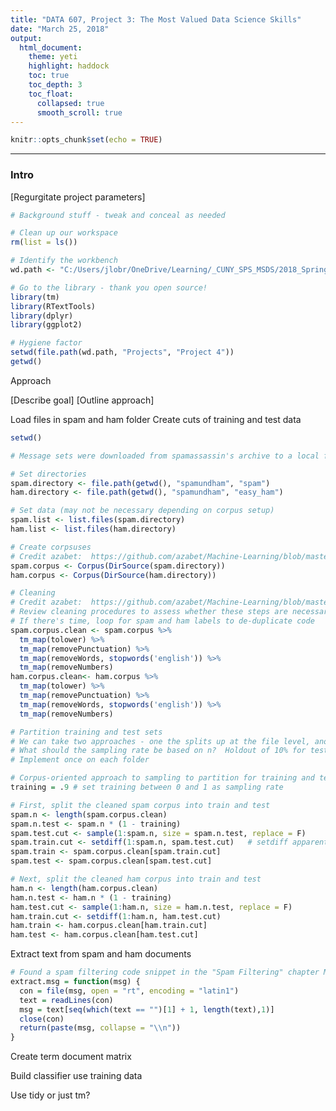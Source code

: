 ---
title: "DATA 607, Project 3: The Most Valued Data Science Skills"
date: "March 25, 2018"
output:
  html_document:
    theme: yeti
    highlight: haddock
    toc: true
    toc_depth: 3
    toc_float:
      collapsed: true
      smooth_scroll: true
---

```{r setup, include=FALSE}
knitr::opts_chunk$set(echo = TRUE)
```

<hr>


### Intro

[Regurgitate project parameters]

```{r, echo = F}
# Background stuff - tweak and conceal as needed

# Clean up our workspace
rm(list = ls())

# Identify the workbench
wd.path <- "C:/Users/jlobr/OneDrive/Learning/_CUNY_SPS_MSDS/2018_Spring/DATA 607/"
```


```{r}
# Go to the library - thank you open source!
library(tm)
library(RTextTools)
library(dplyr)
library(ggplot2)

# Hygiene factor
setwd(file.path(wd.path, "Projects", "Project 4"))
getwd()
```

Approach

[Describe goal]
[Outline approach]

Load files in spam and ham folder
Create cuts of training and test data

```{r}
setwd()

# Message sets were downloaded from spamassassin's archive to a local folder and unzippedper the tutorial (could attempt to implement and automate this in R if time permits)

# Set directories
spam.directory <- file.path(getwd(), "spamundham", "spam")
ham.directory <- file.path(getwd(), "spamundham", "easy_ham")

# Set data (may not be necessary depending on corpus setup)
spam.list <- list.files(spam.directory)
ham.list <- list.files(ham.directory)

# Create corpsuses
# Credit azabet:  https://github.com/azabet/Machine-Learning/blob/master/spam-filter.R
spam.corpus <- Corpus(DirSource(spam.directory))
ham.corpus <- Corpus(DirSource(ham.directory))

# Cleaning
# Credit azabet:  https://github.com/azabet/Machine-Learning/blob/master/spam-filter.R
# Review cleaning procedures to assess whether these steps are necessary / other steps are needed
# If there's time, loop for spam and ham labels to de-duplicate code
spam.corpus.clean <- spam.corpus %>%
  tm_map(tolower) %>% 
  tm_map(removePunctuation) %>% 
  tm_map(removeWords, stopwords('english')) %>% 
  tm_map(removeNumbers)
ham.corpus.clean<- ham.corpus %>%
  tm_map(tolower) %>% 
  tm_map(removePunctuation) %>% 
  tm_map(removeWords, stopwords('english')) %>% 
  tm_map(removeNumbers)

# Partition training and test sets
# We can take two approaches - one the splits up at the file level, another that splits at the corpus level.  Corpus is implemented below, as it seems to make for simpler approach to controlling sampling rate.
# What should the sampling rate be based on n?  Holdout of 10% for test?
# Implement once on each folder

# Corpus-oriented approach to sampling to partition for training and test sets
training = .9 # set training between 0 and 1 as sampling rate

# First, split the cleaned spam corpus into train and test
spam.n <- length(spam.corpus.clean)
spam.n.test <- spam.n * (1 - training)
spam.test.cut <- sample(1:spam.n, size = spam.n.test, replace = F)
spam.train.cut <- setdiff(1:spam.n, spam.test.cut)   # setdiff apparently available in base R
spam.train <- spam.corpus.clean[spam.train.cut]
spam.test <- spam.corpus.clean[spam.test.cut]

# Next, split the cleaned ham corpus into train and test
ham.n <- length(ham.corpus.clean)
ham.n.test <- ham.n * (1 - training)
ham.test.cut <- sample(1:ham.n, size = ham.n.test, replace = F)
ham.train.cut <- setdiff(1:ham.n, ham.test.cut)
ham.train <- ham.corpus.clean[ham.train.cut]
ham.test <- ham.corpus.clean[ham.test.cut]
```

Extract text from spam and ham documents
```{r}
# Found a spam filtering code snippet in the "Spam Filtering" chapter Machine Learning for Hackers around page 80.
extract.msg = function(msg) {
  con = file(msg, open = "rt", encoding = "latin1")
  text = readLines(con)
  msg = text[seq(which(text == "")[1] + 1, length(text),1)]
  close(con)
  return(paste(msg, collapse = "\\n"))
}

```


Create term document matrix

Build classifier use training data

Use tidy or just tm?
